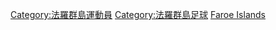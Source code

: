 {{Commonscat|Association football players from the Faroe Islands}}

[[Category:法羅群島運動員|Category:法羅群島運動員]]
[[Category:法羅群島足球|Category:法羅群島足球]]
[[Category:各国足球运动员|Faroe Islands]]